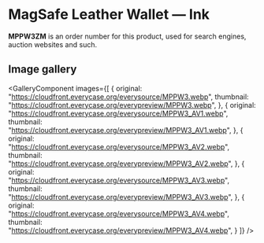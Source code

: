 
# MagSafe Leather Wallet — Ink

<Callout type='info' emoji='👉🏻'>**MPPW3ZM** is an order number for this product, used for search engines, auction websites and such.</Callout>

## Image gallery

<GalleryComponent
    images={[
      {
        original: "https://cloudfront.everycase.org/everysource/MPPW3.webp",
        thumbnail: "https://cloudfront.everycase.org/everypreview/MPPW3.webp",
      },
      {
        original: "https://cloudfront.everycase.org/everysource/MPPW3_AV1.webp",
        thumbnail: "https://cloudfront.everycase.org/everypreview/MPPW3_AV1.webp",
      },
      {
        original: "https://cloudfront.everycase.org/everysource/MPPW3_AV2.webp",
        thumbnail: "https://cloudfront.everycase.org/everypreview/MPPW3_AV2.webp",
      },
      {
        original: "https://cloudfront.everycase.org/everysource/MPPW3_AV3.webp",
        thumbnail: "https://cloudfront.everycase.org/everypreview/MPPW3_AV3.webp",
      },
      {
        original: "https://cloudfront.everycase.org/everysource/MPPW3_AV4.webp",
        thumbnail: "https://cloudfront.everycase.org/everypreview/MPPW3_AV4.webp",
      }
    ]}
  />
